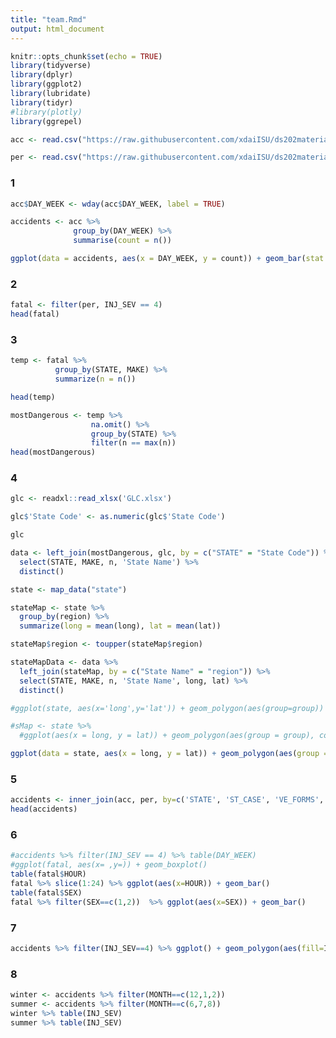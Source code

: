 ```yaml
---
title: "team.Rmd"
output: html_document
---
```


```r
knitr::opts_chunk$set(echo = TRUE)
library(tidyverse) 
library(dplyr)
library(ggplot2)
library(lubridate)
library(tidyr)
#library(plotly)
library(ggrepel)
```

```r

acc <- read.csv("https://raw.githubusercontent.com/xdaiISU/ds202materials/master/hwlabs/fars2017/accident.csv", stringsAsFactors = FALSE)

per <- read.csv("https://raw.githubusercontent.com/xdaiISU/ds202materials/master/hwlabs/fars2017/person.csv", stringsAsFactors = FALSE)

```

### 1
```r

acc$DAY_WEEK <- wday(acc$DAY_WEEK, label = TRUE)

accidents <- acc %>%
              group_by(DAY_WEEK) %>%
              summarise(count = n())

```

```r

ggplot(data = accidents, aes(x = DAY_WEEK, y = count)) + geom_bar(stat = 'identity')

```


### 2
```r

fatal <- filter(per, INJ_SEV == 4)
head(fatal)

```

### 3
```r

temp <- fatal %>%
          group_by(STATE, MAKE) %>%
          summarize(n = n())

head(temp)

```

```r

mostDangerous <- temp %>%
                  na.omit() %>%
                  group_by(STATE) %>%
                  filter(n == max(n))
head(mostDangerous)

```



### 4
```r

glc <- readxl::read_xlsx('GLC.xlsx')

glc$'State Code' <- as.numeric(glc$'State Code')

glc

```

```r

data <- left_join(mostDangerous, glc, by = c("STATE" = "State Code")) %>%
  select(STATE, MAKE, n, 'State Name') %>%
  distinct()

```

```r

state <- map_data("state")

stateMap <- state %>%
  group_by(region) %>%
  summarize(long = mean(long), lat = mean(lat))

stateMap$region <- toupper(stateMap$region)

stateMapData <- data %>%
  left_join(stateMap, by = c("State Name" = "region")) %>%
  select(STATE, MAKE, n, 'State Name', long, lat) %>%
  distinct()

#ggplot(state, aes(x='long',y='lat')) + geom_polygon(aes(group=group)) + geom_text(data = stateMap, aes(label=MAKE))

```


```r
#sMap <- state %>%
  #ggplot(aes(x = long, y = lat)) + geom_polygon(aes(group = group), color = 'white') + coord_map() + geom_label_repel(data = stateMapData, aes(label = MAKE), size = 2, max.overlaps = Inf)

ggplot(data = state, aes(x = long, y = lat)) + geom_polygon(aes(group = group), color = 'white') + geom_label_repel(data = stateMapData, aes(label = MAKE), size = 2, max.overlaps = Inf)
```

### 5
```r
accidents <- inner_join(acc, per, by=c('STATE', 'ST_CASE', 'VE_FORMS', 'COUNTY', 'DAY', 'MONTH', 'HOUR', 'MINUTE', 'RUR_URB', 'FUNC_SYS', 'HARM_EV', 'MAN_COLL', 'SCH_BUS'))
head(accidents)
```

### 6
```r
#accidents %>% filter(INJ_SEV == 4) %>% table(DAY_WEEK)
#ggplot(fatal, aes(x= ,y=)) + geom_boxplot()
table(fatal$HOUR)
fatal %>% slice(1:24) %>% ggplot(aes(x=HOUR)) + geom_bar()
table(fatal$SEX)
fatal %>% filter(SEX==c(1,2))  %>% ggplot(aes(x=SEX)) + geom_bar()
```

### 7
```r
accidents %>% filter(INJ_SEV==4) %>% ggplot() + geom_polygon(aes(fill=INJ_SEV ,x=LONGITUDE, y=LATITUDE, group=COUNTY))
```

### 8
```r
winter <- accidents %>% filter(MONTH==c(12,1,2))
summer <- accidents %>% filter(MONTH==c(6,7,8))
winter %>% table(INJ_SEV)
summer %>% table(INJ_SEV)
```